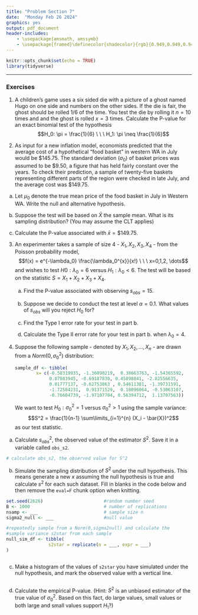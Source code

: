```yaml
---
title: "Problem Section 7"
date:  "Monday Feb 26 2024"
graphics: yes
output: pdf_document
header-includes:
    - \usepackage{amsmath, amssymb}
    - \usepackage{framed}\definecolor{shadecolor}{rgb}{0.949,0.949,0.949}
---
```


```r
knitr::opts_chunk$set(echo = TRUE)
library(tidyverse)
```

\begin{shaded}

\textbf{Learning Outcomes}

The problems are designed to build conceptual understanding and problem-solving skills. The emphasis is on learning to find, evaluate and build confidence. The specific tasks include: 

   - Calculate one and two-sided P-values 
   
   - Find the Type I and Type II errors for a given decision rule
   
   - Find an empirical P-value
   
   - Back up and support work with relevant explanations


\end{shaded}


* * *

### Exercises 

1. A children's game uses a six sided die with a picture of a ghost named Hugo on one side and numbers on the other sides. If the die is fair, the ghost should be rolled 1/6 of the time. You test the die by rolling it $n=10$ times and and the ghost is rolled $x=3$ times.  Calculate the P-value for an exact binomial test of the hypothesis
$$H_0: \pi = \frac{1}{6} \ \ \ H_1: \pi \neq \frac{1}{6}$$

2. As input for a new inflation model, economists
predicted that the average cost of a hypothetical "food
basket" in western WA in July would be \$145.75. The
standard deviation ($\sigma_0$) of basket prices was assumed to be
$9.50, a figure that has held fairly constant over the years.
To check their prediction, a sample of twenty-five baskets
representing different parts of the region were checked in
late July, and the average cost was \$149.75. 

a. Let $\mu_0$ denote the true mean price of the food basket in July in Western WA. Write the null and alternative hypothesis.

b. Suppose the test will be based on $\bar{X}$ the sample mean. What is its sampling distribution?  (You may assume the CLT applies)

c. Calculate the P-value associated with $\bar{x} = \$149.75$. 

3. An experimenter takes a sample of size 4 - $X_1, X_2, X_3,X_4$ - from
the Poisson probability model, 
$$f(x) = e^{-\lambda_0} \frac{\lambda_0^{x}}{x!} \ \ \ x=0,1,2, \dots$$
 and wishes to test
$H0: \lambda_0 = 6$ versus $H_1: \lambda_0 < 6$. The test will be based on the statistic $S = X_1+X_2+X_3+X_4$. 

   a. Find the P-value associated with observing $s_{obs} = 15$. 
   
   b. Suppose we decide to conduct the test at level $\alpha = 0.1$. What values of $s_{obs}$ will you reject $H_0$ for?

   a. Find the Type I error rate for your test in part b.
   
   d. Calculate the Type II error rate for your test in part b. when $\lambda_0 = 4$. 
   

4.  Suppose the following sample - denoted by $X_1,X_2,\dots,X_n$ - are drawn from a $Norm(0, \sigma^2_0)$ distribution:

    ```r
    sample_df <- tibble( 
            x= c(-0.58319935, -1.36090219,  0.38663763, -1.54365592,  
                 0.87083945, -0.69187830, 0.45898841, -2.82556635,  
                 0.01777137, -0.62753863 , 0.54611381, -1.39731591, 
                 -1.72584231,  0.91371529,  0.18096064, -0.53063107, 
                 -0.76604739, -1.97107704, 0.56394712,  1.13707563))
    ```

    We want to test $H_0: \sigma^2_0 = 1$ versus $\sigma^2_0 > 1$ using the sample variance:
$$S^2 = \frac{1}{n-1} \sum\limits_{i=1}^{n} (X_i - \bar{X})^2$$ as our test statistic.

a. Calculate $s^2_{obs}$, the observed value of the estimator $S^2$. Save it in a variable called `obs_s2`.  

```r
# calculate obs_s2, the observed value for S^2

```

b. Simulate the sampling distribution of $S^2$ under the null hypothesis. This means generate a new $x$ assuming the null hypothesis is true and calculate $s^2$ for each such dataset. Fill in blanks in the code below and then remove the `eval=F` chunk option when knitting.

```r
set.seed(2626)                       #random number seed
B <- 1000                            # number of replications
nsamp <- ___                         # sample size n 
sigma2_null <- ___                   #null value

#repeatedly sample from a Norm(0,sigma2null) and calculate the 
#sample variance s2star from each sample
null_sim_df <- tibble(
                s2star = replicate(n = ___, expr = ___)
)



```


c. Make a histogram of the values of `s2star` you have simulated under the null hypothesis, and mark the observed value with a vertical line. 

```r

```


 
d. Calculate the empirical P-value. (Hint: $S^2$ is an unbiased estimator of the true value of $\sigma_0^2$. Based on this fact, do large values, small values or both large and small values support $H_1$?) 

```r


```

